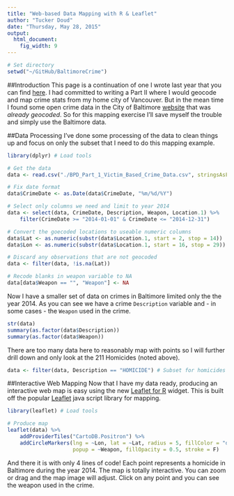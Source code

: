 ```yaml
---
title: "Web-based Data Mapping with R & Leaflet"
author: "Tucker Doud"
date: "Thursday, May 28, 2015"
output: 
  html_document: 
    fig_width: 9
---
```

```r
# Set directory
setwd("~/GitHub/BaltimoreCrime")
```

##Introduction
This page is a continuation of one I wrote last year that you can find [here](http://rpubs.com/jtdoud/VanCrime). I had committed to writing a Part II where I would geocode and map crime stats from my home city of Vancouver. But in the mean time I found some open crime data in the City of Baltimore [website](https://data.baltimorecity.gov/browse) that was *already geocoded*. So for this mapping exercise I'll save myself the trouble and simply use the Baltimore data.

##Data Processing
I've done some processing of the data to clean things up and focus on only the subset that I need to do this mapping example.
```r
library(dplyr) # Load tools

# Get the data
data <- read.csv("./BPD_Part_1_Victim_Based_Crime_Data.csv", stringsAsFactors = F)

# Fix date format
data$CrimeDate <- as.Date(data$CrimeDate, "%m/%d/%Y")

# Select only columns we need and limit to year 2014
data <- select(data, CrimeDate, Description, Weapon, Location.1) %>%
    filter(CrimeDate >= "2014-01-01" & CrimeDate <= "2014-12-31")

# Convert the goecoded locations to useable numeric columns
data$Lat <- as.numeric(substr(data$Location.1, start = 2, stop = 14))
data$Lon <- as.numeric(substr(data$Location.1, start = 16, stop = 29))

# Discard any observations that are not geocoded
data <- filter(data, !is.na(Lat))

# Recode blanks in weapon variable to NA
data[data$Weapon == "", "Weapon"] <- NA
```

Now I have a smaller set of data on crimes in Baltimore limited only the the year 2014. As you can see we have a crime `Description` variable and - in some cases - the `Weapon` used in the crime.
```r
str(data)
summary(as.factor(data$Description))
summary(as.factor(data$Weapon))
```

There are too many data here to reasonably map with points so I will further drill down and only look at the 211 Homicides (noted above).

```r
data <- filter(data, Description == "HOMICIDE") # Subset for homicides only
```
##Interactive Web Mapping
Now that I have my data ready, producing an interactive web map is easy using the new [Leaflet for R](http://rstudio.github.io/leaflet/) widget. This is built off the popular [Leaflet](http://leafletjs.com/) java script library for mapping.
```r
library(leaflet) # Load tools

# Produce map
leaflet(data) %>%
    addProviderTiles("CartoDB.Positron") %>%
    addCircleMarkers(lng = ~Lon, lat = ~Lat, radius = 5, fillColor = "darkred", 
                     popup = ~Weapon, fillOpacity = 0.5, stroke = F)
```

And there it is with only 4 lines of code! Each point represents a homicide in Baltimore during the year 2014. The map is totally interactive. You can zoom or drag and the map image will adjust. Click on any point and you can see the weapon used in the crime.

